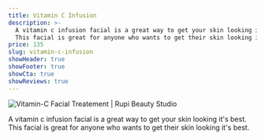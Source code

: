 ```yaml
---
title: Vitamin C Infusion
description: >-
  A vitamin c infusion facial is a great way to get your skin looking it's best.
  This facial is great for anyone who wants to get their skin looking it's best.
price: 135
slug: vitamin-c-infusion
showHeader: true
showFooter: true
showCta: true
showReviews: true
---
```


![Vitamin-C Facial Treatement | Rupi Beauty Studio](/uploads/services/facial.webp 'Vitamin-C Facial Treatement | Rupi Beauty Studio')

A vitamin c infusion facial is a great way to get your skin looking it's best. This facial is great for anyone who wants to get their skin looking it's best.
